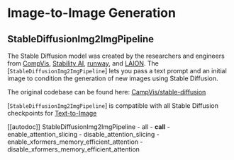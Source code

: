 <!--Copyright 2023 The HuggingFace Team. All rights reserved.

Licensed under the Apache License, Version 2.0 (the "License"); you may not use this file except in compliance with
the License. You may obtain a copy of the License at

http://www.apache.org/licenses/LICENSE-2.0

Unless required by applicable law or agreed to in writing, software distributed under the License is distributed on
an "AS IS" BASIS, WITHOUT WARRANTIES OR CONDITIONS OF ANY KIND, either express or implied. See the License for the
specific language governing permissions and limitations under the License.
-->

# Image-to-Image Generation

## StableDiffusionImg2ImgPipeline

The Stable Diffusion model was created by the researchers and engineers from [CompVis](https://github.com/CompVis), [Stability AI](https://stability.ai/), [runway](https://github.com/runwayml), and [LAION](https://laion.ai/). The [`StableDiffusionImg2ImgPipeline`] lets you pass a text prompt and an initial image to condition the generation of new images using Stable Diffusion.

The original codebase can be found here: [CampVis/stable-diffusion](https://github.com/CompVis/stable-diffusion/blob/main/scripts/img2img.py) 

[`StableDiffusionImg2ImgPipeline`] is compatible with all Stable Diffusion checkpoints for [Text-to-Image](./text2img) 

[[autodoc]] StableDiffusionImg2ImgPipeline
	- all
	- __call__
	- enable_attention_slicing
	- disable_attention_slicing
	- enable_xformers_memory_efficient_attention
	- disable_xformers_memory_efficient_attention